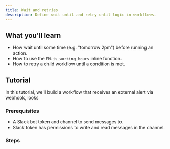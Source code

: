 ```yaml
---
title: Wait and retries
description: Define wait until and retry until logic in workflows.
---
```


## What you'll learn

- How wait until some time (e.g. "tomorrow 2pm") before running an action.
- How to use the `FN.is_working_hours` inline function.
- How to retry a child workflow until a condition is met.

## Tutorial

In this tutorial, we'll build a workflow that receives an external alert via webhook,
looks


### Prerequisites

- A Slack bot token and channel to send messages to.
- Slack token has permissions to write and read messages in the channel.

### Steps
